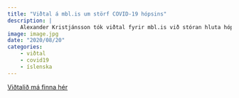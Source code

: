 ```yaml
---
title: "Viðtal á mbl.is um störf COVID-19 hópsins"
description: |
    Alexander Kristjánsson tók viðtal fyrir mbl.is við stóran hluta hópsins sem vann að COVID-19 spálíkanagerð á vegum Háskóla Íslands, Landspítala og Landlæknis. Viðtalið birtist á mbl.is 19. ágúst 2020 en var uppfært degi síðar.
image: image.jpg
date: "2020/08/20"
categories:
    - viðtal
    - covid19
    - íslenska
---
```


[Viðtalið má finna hér](https://www.mbl.is/frettir/innlent/2020/08/19/kannski_fjorar_en_alls_ekki_tiu/){target="_blank"}
